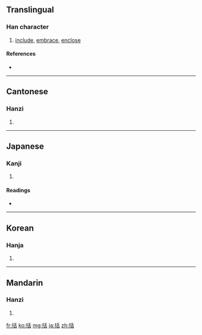==Translingual==

===Han character===
{{Han char|rn=64|rad=手|as=06|sn=9|four=5206<sub>4</sub>|canj=手竹十口 (QHJR)}}

# [[include]], [[embrace]], [[enclose]]

====References====
* {{Han ref|kx=0427.190|dkj=11988|dj=0776.160|hdz=31870.010|uh=62EC|ud=25324|bh=AC41|bd=44097}}

----

==Cantonese==

===Hanzi===
{{yue-hanzi|jyut=|y=kut3}}

# {{defn|Cantonese}}

----

==Japanese==

===Kanji===
{{ja-kanji|grade=c|rs=手06}}

# {{defn|Japanese}}

====Readings====
* {{ja-readings|on=[[かつ]] (katsu)|kun=[[くくる]] (kukuru), [[くくり]] (kukuri)}}

----

==Korean==

===Hanja===
{{ko-hanja|hangeul=[[괄]]|eumhun=|rv=gwal|mr=kwal|y=kwal}}

# {{defn|Korean}}

----

==Mandarin==

===Hanzi===
{{cmn-hanzi|pin=[[guā]] ([[gua1]])|wg=kua<sup>1</sup>}}

# {{defn|Mandarin}}

[[fr:括]]
[[ko:括]]
[[mg:括]]
[[ja:括]]
[[zh:括]]